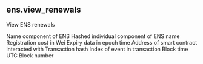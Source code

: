 ## ens.view_renewals 
View ENS renewals


<ParamField path="name">
Name component of ENS
</ParamField>
<ParamField path="label">
Hashed individual component of ENS name
</ParamField>
<ParamField path="cost">
Registration cost in Wei
</ParamField>
<ParamField path="expires">
Expiry data in epoch time
</ParamField>
<ParamField path="contract_address">
Address of smart contract interacted with
</ParamField>
<ParamField path="evt_tx_hash">
Transaction hash
</ParamField>
<ParamField path="evt_index">
Index of event in transaction
</ParamField>
<ParamField path="evt_block_time">
Block time UTC
</ParamField>
<ParamField path="evt_block_number">
Block number
</ParamField>
